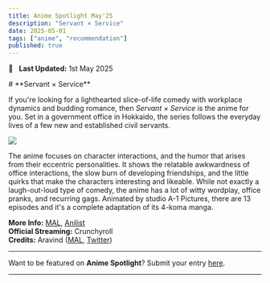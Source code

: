 ```yaml
---
title: Anime Spotlight May'25
description: "Servant × Service"
date: 2025-05-01
tags: ["anime", "recommendation"]
published: true
---
```


📅 &nbsp;
**Last Updated:** 1st May 2025

<div style={{marginBottom: '-10px', marginTop: '0px'}}>
  # **Servant × Service**
</div>

If you're looking for a lighthearted slice-of-life comedy with workplace dynamics and budding romance, then _Servant × Service_ is the anime for you. Set in a government office in Hokkaido, the series follows the everyday lives of a few new and established civil servants. 

<div style={{marginBottom: '0px', marginTop: '0px', textAlign: 'center'}}>
  <img src="/images/blog/anime-spotlight-may25/servant-service.webp" className="rounded-xl" style={{margin: '0 auto', display: 'block'}} />
</div>

The anime focuses on character interactions, and the humor that arises from their eccentric personalities. It shows the relatable awkwardness of office interactions, the slow burn of developing friendships, and the little quirks that make the characters interesting and likeable. While not exactly a laugh-out-loud type of comedy, the anime has a lot of witty wordplay, office pranks, and recurring gags. Animated by studio A-1 Pictures, there are 13 episodes and it's a complete adaptation of its 4-koma manga.

**More Info:**
<a href="https://myanimelist.net/anime/18119/Servant_x_Service" target="_blank">MAL</a>,
<a href="https://anilist.co/anime/18119/Servant-x-Service" target="_blank">Anilist</a> \
**Official Streaming:** Crunchyroll \
**Credits:** Aravind
(<a href="https://myanimelist.net/profile/RaphaelSensei" target="_blank">MAL</a>,
<a href="https://x.com/_aravind_gk" target="_blank">Twitter</a>)

<hr className="my-4 mt-8 mb-4 border-t-2" />

Want to be featured on **Anime Spotlight**? Submit your entry [here](https://bac.moe/AnimeSpotlight).

<hr className="my-0 mt-2 mb-4 border-t-2" />
